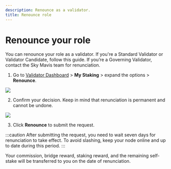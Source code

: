 ```yaml
---
description: Renounce as a validator.
title: Renounce role
---
```



# Renounce your role
You can renounce your role as a validator.
If you're a Standard Validator or Validator Candidate, 
follow this guide. If you’re a Governing Validator, contact 
the Sky Mavis team for renunciation.

1. Go to [Validator Dashboard](https://validator.roninchain.com) >
**My Staking** > expand the options > **Renounce**.
<img src={StepOne} width={1280} />

2. Confirm your decision. Keep in mind that renunciation
is permanent and cannot be undone.
<img src={StepTwo} width={500} />

3. Click **Renounce** to submit the request.

:::caution
After submitting the request, you need to wait seven days for
renunciation to take effect. To avoid slashing, keep your node
online and up to date during this period.
:::

Your commission, bridge reward, staking reward, and the remaining
self-stake will be transferred to you on the date of renunciation.
